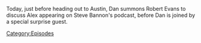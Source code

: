 {{Episode
    | title           = The Knowledge Fight Battle Kitchen
    | caption         = [https://knowledgefight.libsyn.com/705-the-knowledge-fight-battle-kitchen Listen to this episode on Libsyn]
    | episodeNumber   = 705
    | length          = 01:20:56
    | airDate         = July 24, 2022
    | previousEpisode = [[704: 9/11, Part 2]]
    | nextEpisode     = [[706: Photobombing And Sweating]]
}}

{{Stub}}

Today, just before heading out to Austin, Dan summons Robert Evans to discuss Alex appearing on Steve Bannon's podcast, before Dan is joined by a special surprise guest.

[[Category:Episodes]]